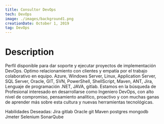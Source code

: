 ```yaml
---
title: Consultor DevOps
tech: DevOps
image: ./images/background1.png
creationDate: October 1, 2019
tag: DevOps
---
```


# Description

Perfil disponible para dar soporte y ejecutar proyectos de implementación DevOps. Optimo relacionamiento con clientes y empatía por el trabajo colaborativo en equipo.
Azure, Windows Server, Linux, Application Server, SQL Server, Oracle, GIT, SVN, PowerShell, ShellScript, Maven, ANT, Jira, Lenguaje de programación .NET, JAVA, gitlab.
Estamos en la búsqueda de Profesional interesado en desarrollarse como Ingeniero DevOps, con alto nivel de compromiso, pensamiento analítico, proactivo y con muchas ganas de aprender más sobre esta cultura y nuevas herramientas tecnológicas.

Habilidades Deseadas:
Jira
gitlab
Oracle
git
Maven
postgres
mongodb
Jmeter
Selenium
SonarQube
